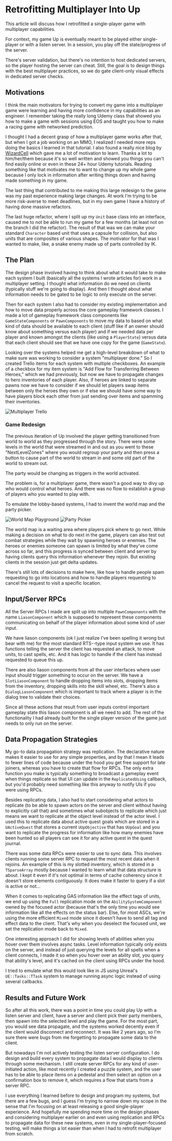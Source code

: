 <main>
<div class="m-2 mdx-content">

# Retrofitting Multiplayer Into Up

This article will discuss how I retrofitted a single-player game with multiplayer capabilities. 

For context, my game Up is eventually meant to be played either single-player or with a listen server. In a session, you play off the state/progress of the server.

There's server validation, but there's no intention to host dedicated servers, so the player hosting the server can cheat. Still, the goal is to design things with the best multiplayer practices, so we do gate client-only visual effects in dedicated server checks. 

## Motivations

I think the main motivators for trying to convert my game into a multiplayer game were learning and having more confidence in my capabilities as an engineer. I remember taking the really long Udemy class that showed you how to make a game with sessions using EOS and taught you how to make a racing game with networked prediction.

I thought I had a decent grasp of how a multiplayer game works after that, but when I got a job working on an MMO, I realized I needed more reps doing the basics I learned in that tutorial. I also found a really nice blog by [WizardCell](https://wizardcell.com/) which gave me a lot of motivation to learn. Thanks a lot to him/her/them because it's so well written and showed you things you can't find easily online or even in these 24+ hour Udemy tutorials. Reading something like that motivates me to want to change up my whole game because I only lock in information after writing things down and having made something in my game.

The last thing that contributed to me making this large redesign to the game was my past experience making large changes. At work I'm trying to be more risk-averse to meet deadlines, but in my own game I have a history of having done massive refactors.  

The last huge refactor, where I split up my `Unit` base class into an interface, caused me to not be able to run my game for a few months (at least not on the branch I did the refactor). The result of that was we can make your standard `Character` based unit that uses a capsule for collision, but also units that are composites of various shapes. The motivator for that was I wanted to make, like, a snake enemy made up of parts controlled by IK.

## The Plan

The design phase involved having to think about what it would take to make each system I built (basically all the systems I wrote articles for) work in a multiplayer setting. I thought
what information do we need on clients (typically stuff we're going to display). And then I thought about what information needs to be gated to be logic to only execute on the server.

Then for each system I also had to consider my existing implementation and how to move data properly across the core gameplay framework classes. I made a lot of gameplay framework class components like `GameStateComponents` or `PawnComponents` to move my data to based on what kind of data should be available to each client (stuff like if an owner should know about something versus each player) and if we needed data per player and known amongst the clients (like using a `PlayerState`) versus data that each client should see that we have one copy for the game (`GameState`).

Looking over the systems helped me get a high-level breakdown of what to make sure was working to consider a system "multiplayer done." So I created Trello items for each system with multiple checkboxes. An example of a checkbox for my item system is "Add Flow for Transferring Between Heroes," which we had previously, but now we have to propagate changes to hero inventories of each player. Also, if heroes are linked to separate pawns now we have to consider if we should let players swap items between only the heroes they own or if else we should have some way to have players block each other from just sending over items and spamming their inventories.

<img src="../images/GameImagesInline/MultiplayerTrello.png" alt="Multiplayer Trello"/>

### Game Redesign

The previous iteration of Up involved the player getting transitioned from world to world as they progressed through the story. There were some levels in the world that were streamed in and out as you went to these "NextLevelZones" where you would regroup your party and then press a button to cause part of the world to stream in and some old part of the world to stream out.

The party would be changing as triggers in the world activated.

The problem is, for a multiplayer game, there wasn't a good way to divy up who would control what heroes. And there was no flow to establish a group of players who you wanted to play with.

To emulate the lobby-based systems, I had to invent the world map and the party picker.

<img src="../images/GameImagesInline/WorldMapPlayground.png" alt="World Map Playground"/>

<img src="../images/GameImagesInline/PartyPicker.png" alt="Party Picker"/>

The world map is a waiting area where players pick where to go next. While making a decision on what to do next in the game, players can also test out combat strategies while they wait by spawning heroes or enemies. The heroes or enemies someone can spawn is limited by what they've come across so far, and this progress is synced between client and server by having clients query this information whenever they rejoin. But existing clients in the session just get delta updates.

There's still lots of decisions to make here, like how to handle people spam requesting to go into locations and how to handle players requesting to cancel the request to visit a specific location.

## Input/Server RPCs

All the Server RPCs I made are split up into multiple `PawnComponents` with the name `LiasonComponent` which is supposed to represent these components communicating on behalf of the player information about some kind of user input.

We have liason components (ok I just realize I've been spelling it wrong but bear with me) for the most standard RTS--type input system we use. It has functions telling the server the client has requested an attack, to move units, to cast spells, etc. And it has logic to handle if the client has instead requested to queue this up.

There are also liason components from all the user interfaces where user input should trigger something to occur on the server. We have a `SlotLiasonComponent` to handle dropping items into slots, dropping items from the inventory, dropping skills into the skill wheel, etc. There's also a `DialogLiasonComponent` which is important to track where a player is in the dialog tree to validate their choices.

Since all these actions that result from user inputs control important gameplay state this liason component is all we need to add. The rest of the functionality I had already built for the single player version of the game just needs to only run on the server.

## Data Propagation Strategies

My go-to data propagation strategy was replication. The declarative nature makes it easier to use for any simple properties, and by that I mean it leads to fewer lines of code because under the hood you get free support for late joiners, whereas you have to create that flow for RPCs. The only extra function you make is typically something to broadcast a gameplay event when things replicate so that UI can update in the `ReplicatedUsing` callback, but you'd probably need something like this anyway to notify UIs if you were using RPCs.

Besides replicating data, I also had to start considering what actors to replicate (to be able to spawn actors on the server and client without having to explicitly call that) and sometimes what subobjects to replicate which just means we want to replicate at the object level instead of the actor level. I used this to replicate data about active quest goals which are stored in a `UActiveQuest` that stores a current `UUpObjective` that has `UUpGoal` and you want to replicate the progress for information like how many enemies have been hunted so all players can see it for any active quest in the quest journal. 

There was some data RPCs were easier to use to sync data. This involves clients running some server RPC to request the most recent data when it rejoins. An example of this is my slotted inventory, which is stored in a `TSparseArray` mostly because I wanted to learn what that data structure is about. I kept it even if it's not optimal in terms of cache coherency since it doesn't store elements contiguously. It does make it faster to query if a slot is active or not...

When it comes to replicating GAS information like the effect tags of units, we end up using the `Full` replication mode on the `AbilitySystemComponent` owned by the focused actor (because that's the only time you would see information like all the effects on the status bar). Else, for most ASCs, we're using the more efficient `Mixed` mode since it doesn't have to send all tag and effect data to  the client. That's why when you deselect the focused unit, we set the replication mode back to `Mixed`.

One interesting approach I did for showing levels of abilities when you hover over them involves async tasks. Level information typically only exists on the server, and instead of just querying the levels for all spells when a client connects, I made it so when you hover over an ability slot, you query that ability's level, and it's cached on the client using RPCs under the hood.

I tried to emulate what this would look like in JS using Unreal's `UE::Tasks::TTask` system to manage running async logic instead of using several callbacks.

## Results and Future Work

So after all this work, there was a point in time you could play Up with a listen server and client, have a server and client pick their party members, then spawn into the selected level and play the game. For the most part, you would see data propagate, and the systems worked decently even if the client would disconnect and reconnect. It was like 2 years ago, so I'm sure there were bugs from me forgetting to propagate some data to the client.

But nowadays I'm not actively testing the listen server configuration. I do design and build every system to propagate data I would display to clients through some mechanism. I still create server RPCs for any kind of user-initiated action, like most recently I created a puzzle system, and the user has to be able to place items on a pedestal and then select an option on a confirmation box to remove it, which requires a flow that starts from a server RPC.

I use everything I learned before to design and program my systems, but there are a few bugs, and I guess I'm trying to narrow down my scope in the sense that I'm focusing on at least releasing a good single-player experience. And hopefully me spending more time on the design phases and considering multiplayer earlier on and even using replication and RPCs to propagate data for these new systems, even in my single-player-focused testing, will make things a lot easier than when I had to retrofit multiplayer from scratch.

</div>
</main> 